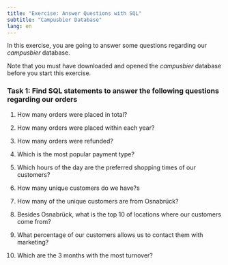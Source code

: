 ```yaml
---
title: "Exercise: Answer Questions with SQL"
subtitle: "Campusbier Database"
lang: en
---
```


In this exercise, you are going to answer some questions regarding our *campusbier* database.

::: {.callout-note appearance="simple" icon="false"}
Note that you must have downloaded and opened the *campusbier* database before you start this exercise.
:::

### Task 1: Find SQL statements to answer the following questions regarding our orders

1. How many orders were placed in total?

2. How many orders were placed within each year?

3. How many orders were refunded?

4. Which is the most popular payment type?

5. Which hours of the day are the preferred shopping times of our customers?

6. How many unique customers do we have?s

7. How many of the unique customers are from Osnabrück?

8. Besides Osnabrück, what is the top 10 of locations where our customers come from?

9. What percentage of our customers allows us to contact them with marketing?

10. Which are the 3 months with the most turnover?